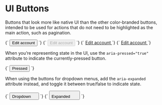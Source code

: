 
<Meta title="Atoms/Button/UI" />

# UI Buttons

Buttons that look more like native UI than the other color-branded buttons, intended to be used for actions that do not need to be highlighted as the main action, such as pagination.

<Canvas>
  <Story name="UI">
    {`
      <button type="button" class="a-button a-button--ui u-h6">
        Edit account
      </button>
    `}
  </Story>
  <Story name="UI [disabled]">
    {`
      <button type="button" class="a-button a-button--ui u-h6" disabled>
        Edit account
      </button>
    `}
  </Story>
</Canvas>

<Canvas>
  <Story name="UI anchor">
    {`
      <a href="/" type="button" class="a-button a-button--ui u-h6">
        Edit account
      </a>
    `}
  </Story>
  <Story name="UI anchor [disabled]">
    {`
      <a href="/" class="a-button a-button--ui u-h6" disabled>
        Edit account
      </a>
    `}
  </Story>
</Canvas>

When you’re representing state in the UI, use the `aria-pressed="true"` attribute to indicate the currently-pressed button.

<Canvas>
  <Story name="[aria-pressed]">
    {`
      <button type="button" class="a-button a-button--ui u-h6" aria-pressed="true">
        Pressed
      </button>
    `}
  </Story>
</Canvas>

When using the buttons for dropdown menus, add the `aria-expanded` attribute instead, and toggle it between true/false to indicate state.

<Canvas>
  <Story name="Dropdown">
    {`
      <button type="button" class="a-button a-button--ui u-h6" aria-controls="element-id" aria-expanded="false">
        <span class="a-button__label">Dropdown</span>
        <svg width="14" height="14" class="a-button__icon a-icon a-icon--m" aria-hidden="true" focusable="false">
          <use xlink:href="${icons}#icon-caret-down"></use>
        </svg>
      </button>
    `}
  </Story>
  <Story name="Dropdown [expanded]">
    {`
      <button type="button" class="a-button a-button--ui u-h6" aria-controls="element-id" aria-expanded="true">
        <span class="a-button__label">Expanded</span>
        <svg width="20" height="20" class="a-button__icon a-icon a-icon--m" aria-hidden="true" focusable="false">
          <use xlink:href="${icons}#icon-caret-down"></use>
        </svg>
      </button>
    `}
  </Story>
</Canvas>
